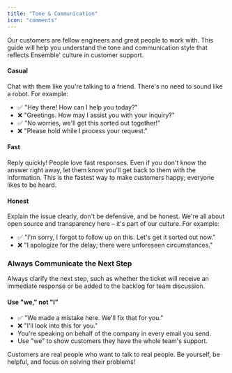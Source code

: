 ```yaml
---
title: "Tone & Communication"
icon: "comments"
---
```



Our customers are fellow engineers and great people to work with. This guide will help you understand the tone and communication style that reflects Ensemble' culture in customer support.

#### Casual

Chat with them like you're talking to a friend. There's no need to sound like a robot. For example:
* ✅ "Hey there! How can I help you today?"
* ❌ "Greetings. How may I assist you with your inquiry?"
* ✅ "No worries, we'll get this sorted out together!"
* ❌ "Please hold while I process your request."

#### Fast
Reply quickly! People love fast responses. Even if you don't know the answer right away, let them know you'll get back to them with the information. This is the fastest way to make customers happy; everyone likes to be heard.

#### Honest

Explain the issue clearly, don't be defensive, and be honest. We're all about open source and transparency here – it's part of our culture. For example:
* ✅ "I'm sorry, I forgot to follow up on this. Let's get it sorted out now."
* ❌ "I apologize for the delay; there were unforeseen circumstances."

### Always Communicate the Next Step  

Always clarify the next step, such as whether the ticket will receive an immediate response or be added to the backlog for team discussion.

#### Use "we," not "I"
* ✅ "We made a mistake here. We'll fix that for you."
* ❌ "I'll look into this for you."
* You're speaking on behalf of the company in every email you send.
* Use "we" to show customers they have the whole team's support.

<Tip>
Customers are real people who want to talk to real people. Be yourself, be helpful, and focus on solving their problems!
</Tip>